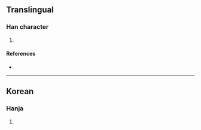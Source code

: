 {{character info/new}}
==Translingual==

===Han character===
{{Han char|rn=5|rad=乙|as=07|sn=8|four=10717|canj=MRTN|ids=⿱豆乙}}

# {{defn|Han|sort=乙07}}

====References====
* {{Han ref|kx=0084.201|dkj=|dj=|hdz=|uh=3419|ud=13337|bh=|bd=}}

----

==Korean==

===Hanja===
{{ko-hanja|hangeul=둘|rv=dul|mr=tul|y=twul}}

# {{defn|lang=ko|sort=乙07}}